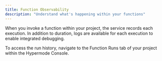 ```yaml
---
title: Function Observability
description: "Understand what's happening within your functions"
---
```


When you invoke a function within your project, the service records each execution. In addition to duration, logs are available for each execution to enable integrated debugging.

To access the run history, navigate to the Function Runs tab of your project within the Hypermode Console.
